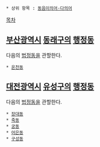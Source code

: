  * 상위 항목 : [[동음이의어·다의어]]

{{{+1 溫泉二洞 / Oncheon2-dong }}}

[[목차]]

== [[부산광역시]] [[동래구]]의 [[행정동]] ==
다음의 [[법정동]]을 관할한다.

 * [[온천동(부산)|온천동]]

== [[대전광역시]] [[유성구]]의 [[행정동]] ==
다음의 [[법정동]]을 관할한다.

 * [[장대동(대전)|장대동]]
 * [[죽동(대전)|죽동]]
 * [[궁동(대전)|궁동]]
 * [[어은동]]
 * [[구성동(대전)|구성동]]
